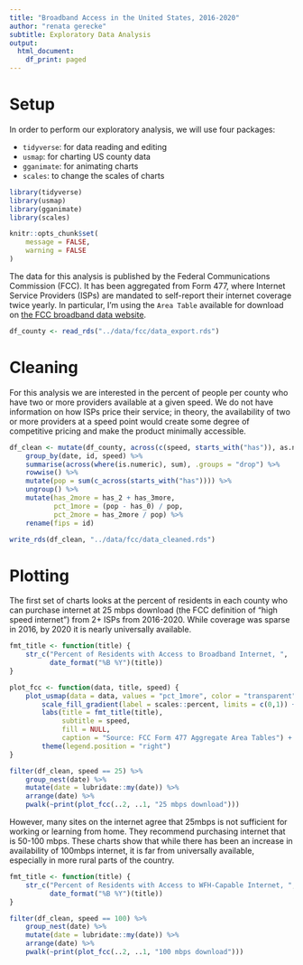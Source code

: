 ```yaml
---
title: "Broadband Access in the United States, 2016-2020"
author: "renata gerecke"
subtitle: Exploratory Data Analysis
output:
  html_document:
    df_print: paged
---
```


# Setup

In order to perform our exploratory analysis, we will use four packages: 

- `tidyverse`: for data reading and editing
- `usmap`: for charting US county data
- `gganimate`: for animating charts
- `scales`: to change the scales of charts

```r
library(tidyverse)
library(usmap)
library(gganimate)
library(scales)

knitr::opts_chunk$set(
    message = FALSE,
    warning = FALSE
)
```

The data for this analysis is published by the Federal Communications Commission (FCC). It has been aggregated from Form 477, where Internet Service Providers (ISPs) are mandated to self-report their internet coverage twice yearly. In particular, I'm using the `Area Table` available for download on  [the FCC broadband data website](https://broadbandmap.fcc.gov/#/data-download).

```r
df_county <- read_rds("../data/fcc/data_export.rds")
```

# Cleaning

For this analysis we are interested in the percent of people per county who have two or more providers available at a given speed. We do not have information on how ISPs price their service; in theory, the availability of two or more providers at a speed point would create some degree of competitive pricing and make the product minimally accessible. 

```r
df_clean <- mutate(df_county, across(c(speed, starts_with("has")), as.numeric)) %>%
    group_by(date, id, speed) %>%
    summarise(across(where(is.numeric), sum), .groups = "drop") %>%
    rowwise() %>%
    mutate(pop = sum(c_across(starts_with("has")))) %>%
    ungroup() %>%
    mutate(has_2more = has_2 + has_3more,
           pct_1more = (pop - has_0) / pop,
           pct_2more = has_2more / pop) %>%
    rename(fips = id) 

write_rds(df_clean, "../data/fcc/data_cleaned.rds")
```

# Plotting

The first set of charts looks at the percent of residents in each county who can purchase internet at 25 mbps download (the FCC definition of "high speed internet") from 2+ ISPs from 2016-2020. While coverage was sparse in 2016, by 2020 it is nearly universally available.

```r
fmt_title <- function(title) {
    str_c("Percent of Residents with Access to Broadband Internet, ",
          date_format("%B %Y")(title))
}

plot_fcc <- function(data, title, speed) {
    plot_usmap(data = data, values = "pct_1more", color = "transparent") +
        scale_fill_gradient(label = scales::percent, limits = c(0,1)) + 
        labs(title = fmt_title(title),
             subtitle = speed,
             fill = NULL,
             caption = "Source: FCC Form 477 Aggregate Area Tables") + 
        theme(legend.position = "right")
}

filter(df_clean, speed == 25) %>%
    group_nest(date) %>%
    mutate(date = lubridate::my(date)) %>%
    arrange(date) %>%
    pwalk(~print(plot_fcc(..2, ..1, "25 mbps download")))

```


However, many sites on the internet agree that 25mbps is not sufficient for working or learning from home. They recommend purchasing internet that is 50-100 mbps. These charts show that while there has been an increase in availability of 100mbps internet, it is far from universally available, especially in more rural parts of the country.

```r
fmt_title <- function(title) {
    str_c("Percent of Residents with Access to WFH-Capable Internet, ",
          date_format("%B %Y")(title))
}

filter(df_clean, speed == 100) %>%
    group_nest(date) %>%
    mutate(date = lubridate::my(date)) %>%
    arrange(date) %>%
    pwalk(~print(plot_fcc(..2, ..1, "100 mbps download")))
```

